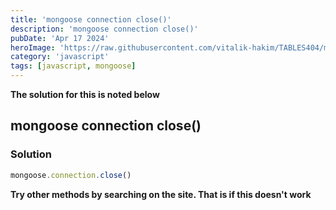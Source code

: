 ---
title: 'mongoose connection close()'
description: 'mongoose connection close()'
pubDate: 'Apr 17 2024'
heroImage: 'https://raw.githubusercontent.com/vitalik-hakim/TABLES404/main/error_b/JavaScript.png'
category: 'javascript'
tags: [javascript, mongoose]
---

**The solution for this is noted below**

## mongoose connection close()

### Solution

```javascript
mongoose.connection.close()
```
**Try other methods by searching on the site. That is if this doesn't work**

